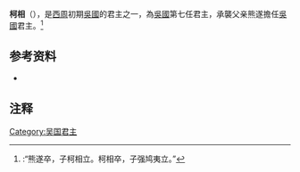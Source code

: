 '''柯相'''（{{Bd|？||？}}），是[[西周|西周]]初期[[吳國|吳國]]的君主之一，為[[吳國|吳國]]第七任君主，承襲父亲熊遂擔任[[吳國|吳國]]君主。<ref>{{Wikisource history|史記|031|吳太伯世家}}:“熊遂卒，子柯相立。柯相卒，子强鸠夷立。”</ref>

{{start box}}
{{s-before|[[熊遂|熊遂]]}}
{{s-title|[[吴国|吴国]]君主}}
{{s-after|[[彊鳩夷|彊鳩夷]]}}
{{end box}}

{{吳國君主}}

==参考资料==
*{{Wikisource history|史記|031|吳太伯世家}}

==注释==
{{Reflist|2}}

[[Category:吴国君主|Category:吴国君主]]